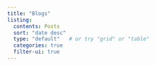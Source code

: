 ```yaml
---
title: "Blogs"
listing:
  contents: Posts
  sort: "date desc"
  type: "default"   # or try "grid" or "table"
  categories: true
  filter-ui: true
---
```


